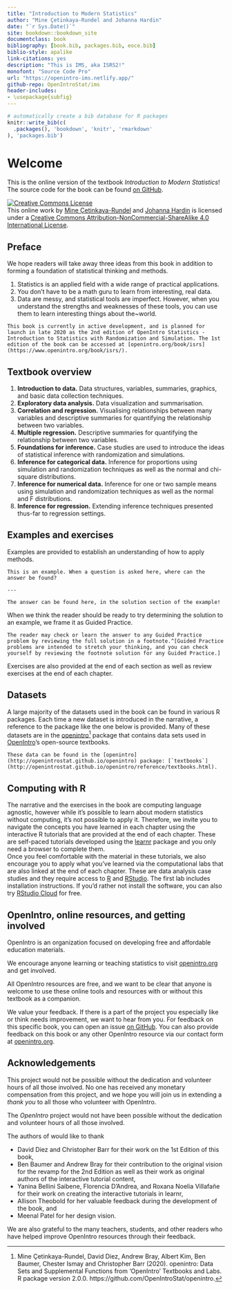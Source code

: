```yaml
--- 
title: "Introduction to Modern Statistics"
author: "Mine Çetinkaya-Rundel and Johanna Hardin"
date: "`r Sys.Date()`"
site: bookdown::bookdown_site
documentclass: book
bibliography: [book.bib, packages.bib, eoce.bib]
biblio-style: apalike
link-citations: yes
description: "This is IMS, aka ISRS2!"
monofont: "Source Code Pro"
url: "https://openintro-ims.netlify.app/"
github-repo: OpenIntroStat/ims
header-includes:
- \usepackage{subfig}
---
```


```r
# automatically create a bib database for R packages
knitr::write_bib(c(
  .packages(), 'bookdown', 'knitr', 'rmarkdown'
), 'packages.bib')
```

# Welcome {-}

This is the online version of the textbook *Introduction to Modern Statistics*!
<!--
This book may be downloaded as a free PDF at [openintro.org](http://www.openintro.org).
-->
The source code for the book can be found [on GitHub](https://github.com/openintrostat/ims).

<a rel="license" href="http://creativecommons.org/licenses/by-nc-sa/4.0/"><img alt="Creative Commons License" style="border-width:0" src="https://i.creativecommons.org/l/by-nc-sa/4.0/88x31.png" /></a><br />This online work by [Mine Çetinkaya-Rundel](http://mine-cr.com/) and [Johanna Hardin](https://research.pomona.edu/johardin/) is licensed under a <a rel="license" href="http://creativecommons.org/licenses/by-nc-sa/4.0/">Creative Commons Attribution-NonCommercial-ShareAlike 4.0 International License</a>.

## Preface {-}

We hope readers will take away three ideas from this book in addition to forming a foundation of statistical thinking and methods.

1. Statistics is an applied field with a wide range of practical applications.
2. You don't have to be a math guru to learn from interesting, real data.
3. Data are messy, and statistical tools are imperfect. However, when you understand the strengths and weaknesses of these tools, you can use them to learn interesting things about the~world.

```block2
This book is currently in active development, and is planned for launch in late 2020 as the 2nd edition of OpenIntro Statistics - Introduction to Statistics with Randomization and Simulation. The 1st edition of the book can be accessed at [openintro.org/book/isrs](https://www.openintro.org/book/isrs/).
```

## Textbook overview {-}

1. **Introduction to data.** Data structures, variables, summaries, graphics, and basic data collection techniques.
2. **Exploratory data analysis.** Data visualization and summarisation.
3. **Correlation and regression.** Visualising relationships between many variables and descriptive summaries for quantifying the relationship between two variables.
4. **Multiple regression.** Descriptive summaries for quantifying the relationship between two variables.
5. **Foundations for inference.** Case studies are used to introduce the ideas of statistical inference with randomization and simulations. 
6. **Inference for categorical data.** Inference for proportions using simulation and randomization techniques as well as the normal and chi-square distributions.
7. **Inference for numerical data.** Inference for one or two sample means using simulation and randomization techniques as well as the normal and F distributions.
8. **Inference for regression.** Extending inference techniques presented thus-far to regression settings.
<!--
Potential addition for 1st edition of IMS:
9. **Appendix: Probability.** An introduction to probability is provided as an optional reference. Exercises and additional probability content may be found in Chapter 3 of OpenIntro Statistics at [openintro.org/book/os](https://www.openintro.org/book/os/).
-->

## Examples and exercises {-}

Examples are provided to establish an understanding of how to apply methods.

```block2
This is an example. When a question is asked here, where can the answer be found?
  
---

The answer can be found here, in the solution section of the example!
```

When we think the reader should be ready to try determining the solution to an example, we frame it as Guided Practice.

```block2
The reader may check or learn the answer to any Guided Practice problem by reviewing the full solution in a footnote.^[Guided Practice problems are intended to stretch your thinking, and you can check yourself by reviewing the footnote solution for any Guided Practice.]
```

Exercises are also provided at the end of each section as well as review exercises at the end of each chapter. 
<!--
Solutions are given for odd-numbered exercises in Appendix A.
-->

## Datasets {-}

A large majority of the datasets used in the book can be found in various R packages. 
Each time a new dataset is introduced in the narrative, a reference to the package like the one below is provided. 
Many of these datasets are in the [openintro](http://openintrostat.github.io/openintro)^[Mine Çetinkaya-Rundel, David Diez, Andrew Bray, Albert Kim, Ben Baumer, Chester Ismay and Christopher Barr (2020). openintro: Data Sets and Supplemental Functions from 'OpenIntro' Textbooks and Labs. R package version 2.0.0. https://github.com/OpenIntroStat/openintro.] package that contains data sets used in [OpenIntro](https://www.openintro.org/)'s open-source textbooks. 

```block2
These data can be found in the [openintro](http://openintrostat.github.io/openintro) package: [`textbooks`](http://openintrostat.github.io/openintro/reference/textbooks.html).
```

## Computing with R {-}

The narrative and the exercises in the book are computing language agnostic, however while it's possible to learn about modern statistics without computing, it's not possible to apply it. 
Therefore, we invite you to navigate the concepts you have learned in each chapter using the interactive R tutorials that are provided at the end of each chapter. 
These are self-paced tutorials developed using the [learnr](https://rstudio.github.io/learnr/index.html) package and you only need a browser to complete them.  
Once you feel comfortable with the material in these tutorials, we also encourage you to apply what you've learned via the computational labs that are also linked at the end of each chapter. 
These are data analysis case studies and they require access to [R](https://cran.r-project.org/) and [RStudio](https://rstudio.com/products/rstudio/).
The first lab includes installation instructions. 
If you'd rather not install the software, you can also try [RStudio Cloud](https://rstudio.cloud/) for free. 

## OpenIntro, online resources, and getting involved {-}

OpenIntro is an organization focused on developing free and affordable education materials.

We encourage anyone learning or teaching statistics to visit [openintro.org](http://www.openintro.org) and get involved. 

All OpenIntro resources are free, and we want to be clear that anyone is welcome to use these online tools and resources with or without this textbook as a companion.

We value your feedback. If there is a part of the project you especially like or think needs improvement, we want to hear from you. 
For feedback on this specific book, you can open an issue [on GitHub](https://github.com/openintrostat/ims/issues). 
You can also provide feedback on this book or any other OpenIntro resource via our contact form at [openintro.org](https://www.openintro.org/form/?f=contact).

## Acknowledgements {-}

This project would not be possible without the dedication and volunteer hours of all those involved. No one has received any monetary compensation from this project, and we hope you will join us in extending a *thank you* to all those who volunteer with OpenIntro.

The *OpenIntro* project would not have been possible without the dedication and volunteer hours of all those involved. 

The authors of would like to thank 

- David Diez and Christopher Barr for their work on the 1st Edition of this book, 
- Ben Baumer and Andrew Bray for their contribution to the original vision for the revamp for the 2nd Edition as well as their work as original authors of the interactive tutorial content, 
- Yanina Bellini Saibene, Florencia D'Andrea, and Roxana Noelia Villafañe for their work on creating the interactive tutorials in learnr,  
- Allison Theobold for her valuable feedback during the development of the book, and 
- Meenal Patel for her design vision.

We are also grateful to 
<!-- [...] for providing us with valuable feedback based on their experiences while teaching with this textbook, and to -->
the many teachers, students, and other readers who have helped improve OpenIntro resources through their feedback.
